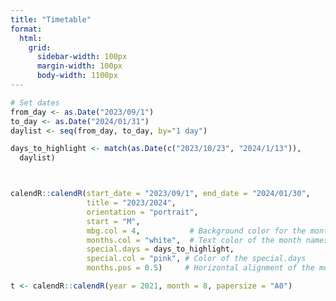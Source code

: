 ```yaml
---
title: "Timetable"
format: 
  html: 
    grid:
      sidebar-width: 100px
      margin-width: 100px
      body-width: 1100px
---
```





```r

# Set dates
from_day <- as.Date("2023/09/1")
to_day <- as.Date("2024/01/31")
daylist <- seq(from_day, to_day, by="1 day")

days_to_highlight <- match(as.Date(c("2023/10/23", "2024/1/13")),
  daylist)



calendR::calendR(start_date = "2023/09/1", end_date = "2024/01/30", 
                 title = "2023/2024",
                 orientation = "portrait", 
                 start = "M",
                 mbg.col = 4,           # Background color for the month names
                 months.col = "white",  # Text color of the month names
                 special.days = days_to_highlight,
                 special.col = "pink", # Color of the special.days
                 months.pos = 0.5)     # Horizontal alignment of the month names)
```


```r
t <- calendR::calendR(year = 2021, month = 8, papersize = "A0")
```

